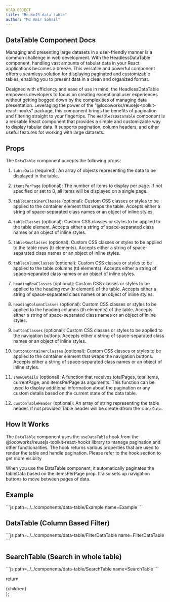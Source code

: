 ```yaml
---
HEAD OBJECT
title: "ReuseJS data-table"
author: "Md Amir Sohail"
---
```



## DataTable Component Docs

Managing and presenting large datasets in a user-friendly manner is a common challenge in web development. With the HeadlessDataTable component, handling vast amounts of tabular data in your React applications becomes a breeze. This versatile and powerful component offers a seamless solution for displaying paginated and customizable tables, enabling you to present data in a clean and organized format.

Designed with efficiency and ease of use in mind, the HeadlessDataTable empowers developers to focus on creating exceptional user experiences without getting bogged down by the complexities of managing data presentation. Leveraging the power of the "@locoworks/reusejs-toolkit-react-hooks" package, this component brings the benefits of pagination and filtering straight to your fingertips.
The `HeadlessDataTable` component is a reusable React component that provides a simple and customizable way to display tabular data. It supports pagination, column headers, and other useful features for working with large datasets.

## Props
The `DataTable` component accepts the following props:

1. `tableData` (required): An array of objects representing the data to be displayed in the table.

2. `itemsPerPage` (optional): The number of items to display per page. If not specified or set to 0, all items will be displayed on a single page.

3. `tableContainerClasses` (optional): Custom CSS classes or styles to be applied to the container element that wraps the table. Accepts either a string of space-separated class names or an object of inline styles.

4. `tableClasses` (optional): Custom CSS classes or styles to be applied to the table element. Accepts either a string of space-separated class names or an object of inline styles.

5. `tableRowClasses` (optional): Custom CSS classes or styles to be applied to the table rows (tr elements). Accepts either a string of space-separated class names or an object of inline styles.

6. `tableColumnClasses` (optional): Custom CSS classes or styles to be applied to the table columns (td elements). Accepts either a string of space-separated class names or an object of inline styles.

7. `headingRowClasses` (optional): Custom CSS classes or styles to be applied to the heading row (tr element) of the table. Accepts either a string of space-separated class names or an object of inline styles.

18. `headingColumnClasses` (optional): Custom CSS classes or styles to be applied to the heading columns (th elements) of the table. Accepts either a string of space-separated class names or an object of inline styles.

9. `buttonClasses` (optional): Custom CSS classes or styles to be applied to the navigation buttons. Accepts either a string of space-separated class names or an object of inline styles.

10. `buttonContainerClasses` (optional): Custom CSS classes or styles to be applied to the container element that wraps the navigation buttons. Accepts either a string of space-separated class names or an object of inline styles.

11. `showDetails` (optional): A function that receives totalPages, totalItems, currentPage, and itemsPerPage as arguments. This function can be used to display additional information about the pagination or any custom details based on the current state of the data table.

12. `customTableHeader` (optional): An array of string representing the table header. if not provided Table header will be create dfrom the `tableData`.


## How It Works
The `DataTable` component uses the `useDataTable` hook from the @locoworks/reusejs-toolkit-react-hooks library to manage pagination and other functionalities. The hook returns various properties that are used to render the table and handle pagination. Please refer to the hook section to get more visiblity

When you use the DataTable component, it automatically paginates the tableData based on the itemsPerPage prop. It also sets up navigation buttons to move between pages of data.

## Example
<Example />
```js path=../../components/data-table/Example name=Example
```

## DataTable (Column Based Filter)
<FilterDataTable />
```js path=../../components/data-table/FilterDataTable name=FilterDataTable
```

## SearchTable (Search in whole table)
<SearchTable />
```js path=../../components/data-table/SearchTable name=SearchTable
```

  return <div className="prose max-w-full mx-4 pb-10" >{children}</div>
};
